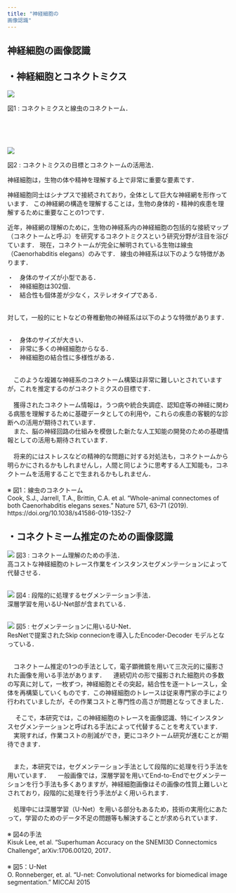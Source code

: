 ```yaml
---
title: "神経細胞の
画像認識"
---
```

## 神経細胞の画像認識

<section className="wrapper">

# ・神経細胞とコネクトミクス

<div className='cont'>
<div className='hoge'>

![](../slide/sink1.png)

図1 : コネクトミクスと線虫のコネクトーム．

<br/><br/><br/>

![](../slide/sink2.png)

図2 : コネクトミクスの目標とコネクトームの活用法．

</div>
<div className='hoge'>

神経細胞は，生物の体や精神を理解する上で非常に重要な要素です．

神経細胞同士はシナプスで接続されており，全体として巨大な神経網を形作っています．
この神経網の構造を理解することは，生物の身体的・精神的疾患を理解するために重要なことの1つです．

近年，神経網の理解のために，生物の神経系内の神経細胞の包括的な接続マップ（コネクトームと呼ぶ）を研究するコネクトミクスという研究分野が注目を浴びています．
現在，コネクトームが完全に解明されている生物は線虫（Caenorhabditis elegans）のみです．
線虫の神経系は以下のような特徴があります．
<br />

・　身体のサイズが小型である．<br />
・　神経細胞は302個．<br />
・　結合性も個体差が少なく，ステレオタイプである．<br />

<br />
対して，一般的にヒトなどの脊椎動物の神経系は以下のような特徴があります．
<br /><br />

・　身体のサイズが大きい．<br />
・　非常に多くの神経細胞からなる．<br />
・　神経細胞の結合性に多様性がある．<br />

<br />
　このような複雑な神経系のコネクトーム構築は非常に難しいとされていますが，これを推定するのがコネクトミクスの目標です．
<br /><br />
　獲得されたコネクトーム情報は，うつ病や統合失調症、認知症等の神経に関わる病態を理解するために基礎データとしての利用や，これらの疾患の客観的な診断への活用が期待されています．
　<br />
　また、脳の神経回路の仕組みを模倣した新たな人工知能の開発のための基礎情報としての活用も期待されています．
<br /><br />
　将来的にはストレスなどの精神的な問題に対する対処法も，コネクトームから明らかにされるかもしれませんし，人間と同じように思考する人工知能も，コネクトームを活用することで生まれるかもしれません．
<br /><br />
※ 図1：線虫のコネクトーム<br />
Cook, S.J., Jarrell, T.A., Brittin, C.A. et al.
“Whole-animal connectomes of both Caenorhabditis elegans sexes.” Nature 571, 63–71 (2019). https://doi.org/10.1038/s41586-019-1352-7

</div>
</div>

# ・コネクトミーム推定のための画像認識

<div className='cont'>
<div className='hoge'>

![](../slide/sink3.png)
図3 : コネクトーム理解のための手法．<br />
高コストな神経細胞のトレース作業をインスタンスセグメンテーションによって代替させる．<br /><br />

![](../slide/sink4.png)
図4 : 段階的に処理するセグメンテーション手法．<br />
深層学習を用いるU-Net部が含まれている．<br /><br />

![](../slide/sink5.png)
図5 : セグメンテーションに用いるU-Net．<br />
ResNetで提案されたSkip connecionを導入したEncoder-Decoder モデルとなっている．<br /><br />

</div>
<div className='hoge'>

　コネクトーム推定の1つの手法として，電子顕微鏡を用いて三次元的に撮影された画像を用いる手法があります．
　連続切片の形で撮影された細胞片の多数の写真に対して，一枚ずつ，神経細胞とその突起，結合性を逐一トレースし，全体を再構築していくものです．この神経細胞のトレースは従来専門家の手により行われていましたが，その作業コストと専門性の高さが問題となってきました．<br />
<br />
　 そこで，本研究では，この神経細胞のトレースを画像認識、特にインスタンスセグメンテーションと呼ばれる手法によって代替することを考えています．
　実現すれば，作業コストの削減ができ，更にコネクトーム研究が進むことが期待できます．<br /><br />

　また，本研究では，セグメンテーション手法として段階的に処理を行う手法を用いています．
　一般画像では，深層学習を用いてEnd-to-Endでセグメンテーションを行う手法も多くありますが，神経細胞画像はその画像の性質上難しいとされており，段階的に処理を行う手法がよく用いられます．
<br /><br />
　処理中には深層学習（U-Net）を用いる部分もあるため，技術の実用化にあたって，学習のためのデータ不足の問題等も解決することが求められています．
<br /><br />
※ 図4の手法<br />
Kisuk Lee, et al. “Superhuman Accuracy on the SNEMI3D Connectomics Challenge”, arXiv:1706.00120, 2017．
<br /><br />
※ 図5：U-Net<br />
O. Ronneberger, et. al. “U-net: Convolutional networks for biomedical image segmentation.” MICCAI 2015

</div>
</div>

</section>